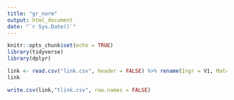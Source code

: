 ```yaml
---
title: "gr_norm"
output: html_document
date: "`r Sys.Date()`"
---
```


```r
knitr::opts_chunk$set(echo = TRUE)
library(tidyverse)
library(dplyr)
```

```r
link <- read.csv("link.csv", header = FALSE) %>% rename(Ingr = V1, Match = V2, Score = V3)
link
```


```r
write.csv(link,"tlink.csv", row.names = FALSE)
```

